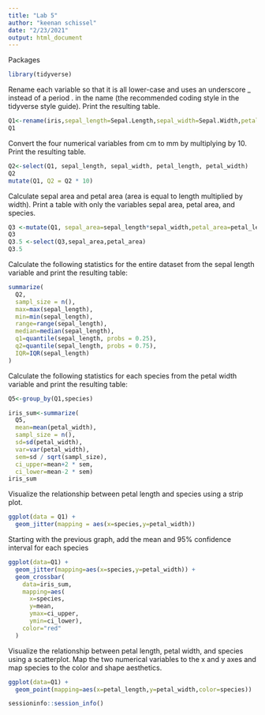 ```yaml
---
title: "Lab 5"
author: "keenan schissel"
date: "2/23/2021"
output: html_document
---
```


Packages
```r
library(tidyverse)
```

Rename each variable so that it is all lower-case and uses an underscore _ instead of a period . in the name (the recommended coding style in the tidyverse style guide). Print the resulting table.
```r
Q1<-rename(iris,sepal_length=Sepal.Length,sepal_width=Sepal.Width,petal_length=Petal.Length,petal_width=Petal.Width,species=Species)
Q1
```

Convert the four numerical variables from cm to mm by multiplying by 10. Print the resulting table.
```r
Q2<-select(Q1, sepal_length, sepal_width, petal_length, petal_width)
Q2
mutate(Q1, Q2 = Q2 * 10)
```

Calculate sepal area and petal area (area is equal to length multiplied by width). Print a table with only the variables sepal area, petal area, and species.
```r
Q3 <-mutate(Q1, sepal_area=sepal_length*sepal_width,petal_area=petal_length*petal_width)
Q3
Q3.5 <-select(Q3,sepal_area,petal_area)
Q3.5
```

Calculate the following statistics for the entire dataset from the sepal length variable and print the resulting table:
```r
summarize(
  Q2,
  sampl_size = n(),
  max=max(sepal_length),
  min=min(sepal_length),
  range=range(sepal_length),
  median=median(sepal_length),
  q1=quantile(sepal_length, probs = 0.25),
  q2=quantile(sepal_length, probs = 0.75),
  IQR=IQR(sepal_length)
)
```

Calculate the following statistics for each species from the petal width variable and print the resulting table:
```r
Q5<-group_by(Q1,species)

iris_sum<-summarize(
  Q5,
  mean=mean(petal_width),
  sampl_size = n(),
  sd=sd(petal_width),
  var=var(petal_width),
  sem=sd / sqrt(sampl_size), 
  ci_upper=mean+2 * sem,
  ci_lower=mean-2 * sem)
iris_sum
```

Visualize the relationship between petal length and species using a strip plot.
```r
ggplot(data = Q1) + 
  geom_jitter(mapping = aes(x=species,y=petal_width))
```

Starting with the previous graph, add the mean and 95% confidence interval for each species
```r
ggplot(data=Q1) +
  geom_jitter(mapping=aes(x=species,y=petal_width)) +
  geom_crossbar(
    data=iris_sum,
    mapping=aes(
      x=species,
      y=mean,
      ymax=ci_upper,
      ymin=ci_lower),
    color="red"
  )
```

Visualize the relationship between petal length, petal width, and species using a scatterplot. Map the two numerical variables to the x and y axes and map species to the color and shape aesthetics.
```r
ggplot(data=Q1) +
  geom_point(mapping=aes(x=petal_length,y=petal_width,color=species))
```

```r
sessioninfo::session_info()
```